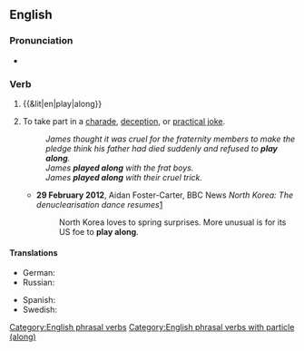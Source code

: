 ==English==

===Pronunciation===
* {{audio|en|En-au-play along.ogg|Audio (AU)}}

===Verb===
{{en-verb|plays along|playing along|played along}}

# {{&lit|en|play|along}}
# {{lb|en|idiomatic}} To take part in a [[charade]], [[deception]], or [[practical joke]].
#: ''James thought it was cruel for the fraternity members to make the pledge think his father had died suddenly and refused to '''play along'''.''
#: ''James '''played along''' with the frat boys.''
#: ''James '''played along''' with their cruel trick.''
#* '''29 February 2012''', Aidan Foster-Carter, BBC News ''North Korea: The denuclearisation dance resumes''[http://www.bbc.co.uk/news/world-asia-17213948]
#*: North Korea loves to spring surprises. More unusual is for its US foe to '''play along'''.

====Translations====
{{trans-top|2.}}
* German: {{t|de|mitspielen}}
* Russian: {{t|ru|подыгрывать}}
{{trans-mid}}
* Spanish: {{t|es|seguir la corriente}}
* Swedish: {{t|sv|spela med}}
{{trans-bottom}}

[[Category:English phrasal verbs]]
[[Category:English phrasal verbs with particle (along)]]